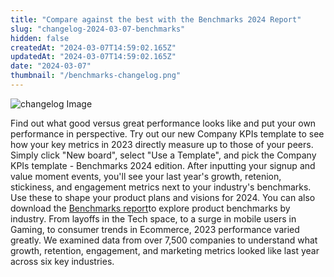 ```yaml
---
title: "Compare against the best with the Benchmarks 2024 Report"
slug: "changelog-2024-03-07-benchmarks"
hidden: false
createdAt: "2024-03-07T14:59:02.165Z"
updatedAt: "2024-03-07T14:59:02.165Z"
date: "2024-03-07"
thumbnail: "/benchmarks-changelog.png"
---
```

![changelog Image](/benchmarks-changelog.png)

Find out what good versus great performance looks like and put your own performance in perspective. Try out our new Company KPIs template to see how your key metrics in 2023 directly measure up to those of your peers. Simply click "New board", select "Use a Template", and pick the Company KPIs template - Benchmarks 2024 edition. After inputting your signup and value moment events, you'll see your last year's growth, retenion, stickiness, and engagement metrics next to your industry's benchmarks. Use these to shape your product plans and visions for 2024.
You can also download the [Benchmarks report](https://mixpanel.com/benchmarks/)to explore product benchmarks by industry. From layoffs in the Tech space, to a surge in mobile users in Gaming, to consumer trends in Ecommerce, 2023 performance varied greatly. We examined data from over 7,500 companies to understand what growth, retention, engagement, and marketing metrics looked like last year across six key industries.
